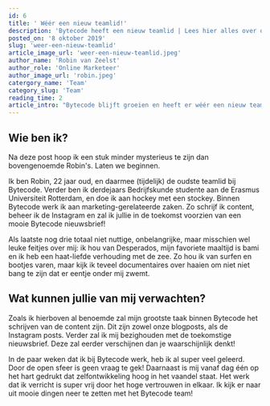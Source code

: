 ```yaml
---
id: 6
title: ' Wéér een nieuw teamlid!'
description: 'Bytecode heeft een nieuw teamlid | Lees hier alles over onze nieuwe aanwinst, van haar werkzaamheden tot aan onbelangrijke feitjes'
posted_on: '8 oktober 2019'
slug: 'weer-een-nieuw-teamlid'
article_image_url: 'weer-een-nieuw-teamlid.jpeg'
author_name: 'Robin van Zeelst'
author_role: 'Online Marketeer'
author_image_url: 'robin.jpeg'
catergory_name: 'Team'
category_slug: 'Team'
reading_time: 2
article_intro: "Bytecode blijft groeien en heeft er wéér een nieuw teamlid bij! Deze bedrijfsfeut staat bekend onder de naam Robin van Zeelst. Als we het internet mogen geloven, gaat de naam 'Robin' gepaard met de beschrijving 'briljant'. Dit is dan ook te zien aan de Robin’s die we door de eeuwen heen tegengekomen zijn. Als je een echte ‘How I met your mother’ fan bent, ben je vast bekend met Robin Scherbatsky: een whisky drinkende en sigaar rokende vrouw, met ook nog eens een rijk verleden als popster. Of wat dacht je van de robot van Bassie en Adriaan, die voor altijd in onze jeugdherinneringen blijft voortleven? Het heldhaftige hulpje van Batman? En tot slot misschien wel de bekendste... Robin Hood! Volgens de middeleeuwse legendes stal hij het geld van de rijken, en gaf dit aan de armen. Wat een held!"
---
```


Wie ben ik?
----------------------------------------------
Na deze post hoop ik een stuk minder mysterieus te zijn dan bovengenoemde Robin's. Laten we beginnen.

Ik ben Robin, 22 jaar oud, en daarmee (tijdelijk) de oudste teamlid bij Bytecode. Verder ben ik derdejaars Bedrijfskunde studente aan de Erasmus Universiteit Rotterdam, en doe ik aan hockey met een stockey. Binnen Bytecode werk ik aan marketing-gerelateerde zaken. Zo schrijf ik content, beheer ik de Instagram en zal ik jullie in de toekomst voorzien van een mooie Bytecode nieuwsbrief!

Als laatste nog drie totaal niet nuttige, onbelangrijke, maar misschien wel leuke feitjes over mij: ik hou van Desperados, mijn favoriete maaltijd is bami en ik heb een haat-liefde verhouding met de zee. Zo hou ik van surfen en bootjes varen, maar kijk ik teveel documentaires over haaien om niet niet bang te zijn dat er eentje onder mij zwemt.

Wat kunnen jullie van mij verwachten?
----------------------------------------------
Zoals ik hierboven al benoemde zal mijn grootste taak binnen Bytecode het schrijven van de content zijn. Dit zijn zowel onze blogposts, als de Instagram posts. Verder zal ik mij bezighouden met de toekomstige nieuwsbrief. Deze zal eerder verschijnen dan je waarschijnlijk denkt!

In de paar weken dat ik bij Bytecode werk, heb ik al super veel geleerd. Door de open sfeer is geen vraag te gek! Daarnaast is mij vanaf dag één op het hart gedrukt dat zelfontwikkeling hoog in het vaandel staat. Het werk dat ik verricht is super vrij door het hoge vertrouwen in elkaar. Ik kijk er naar uit mooie dingen neer te zetten met het Bytecode team!
